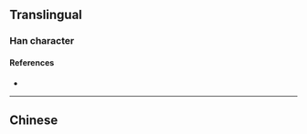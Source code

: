 {{character info}}
==Translingual==

===Han character===
{{Han char|rn=9|rad=人|as=06|sn=8|four=21282|canj=OMBO|ids=⿰亻页}}

====References====
* {{Han ref|kx=0102.291|uh=3454|ud=13396}}

----

==Chinese==
{{zh-see|㑯}}